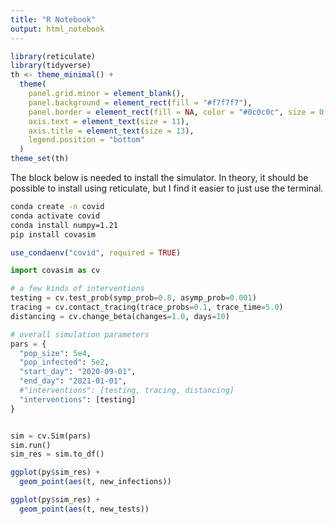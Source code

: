 ```yaml
---
title: "R Notebook"
output: html_notebook
---
```


```r
library(reticulate)
library(tidyverse)
th <- theme_minimal() + 
  theme(
    panel.grid.minor = element_blank(),
    panel.background = element_rect(fill = "#f7f7f7"),
    panel.border = element_rect(fill = NA, color = "#0c0c0c", size = 0.6),
    axis.text = element_text(size = 11),
    axis.title = element_text(size = 13),
    legend.position = "bottom"
  )
theme_set(th)
```

The block below is needed to install the simulator. In theory, it should be
possible to install using reticulate, but I find it easier to just use the
terminal.

```sh
conda create -n covid
conda activate covid
conda install numpy=1.21
pip install covasim
```

```r
use_condaenv("covid", required = TRUE)
```

```python
import covasim as cv

# a few kinds of interventions
testing = cv.test_prob(symp_prob=0.8, asymp_prob=0.001)
tracing = cv.contact_tracing(trace_probs=0.1, trace_time=5.0)
distancing = cv.change_beta(changes=1.0, days=10)

# overall simulation parameters
pars = {
  "pop_size": 5e4,
  "pop_infected": 5e2,
  "start_day": "2020-09-01",
  "end_day": "2021-01-01",
  #"interventions": [testing, tracing, distancing]
  "interventions": [testing]
}


sim = cv.Sim(pars)
sim.run()
sim_res = sim.to_df()
```


```r
ggplot(py$sim_res) +
  geom_point(aes(t, new_infections))
```

```r
ggplot(py$sim_res) +
  geom_point(aes(t, new_tests))
```
